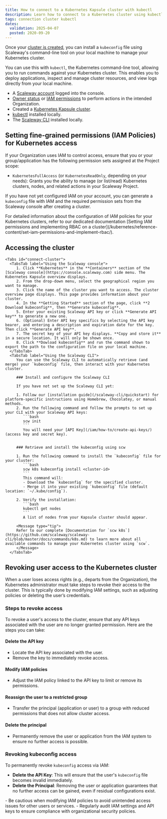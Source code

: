 ```yaml
---
title: How to connect to a Kubernetes Kapsule cluster with kubectl
description: Learn how to connect to a Kubernetes cluster using kubectl. Follow steps to manage cluster resources, deploy applications, and view logs easily from your local computer.
tags: connection cluster kubectl
dates:
  validation: 2025-04-07
  posted: 2020-09-20
---
```



Once your [cluster is created](/kubernetes/how-to/create-cluster/), you can install a `kubeconfig` file using Scaleway's command-line tool on your local machine to manage your Kubernetes cluster.

You can use this with `kubectl`, the Kubernetes command-line tool, allowing you to run commands against your Kubernetes cluster. This enables you to deploy applications, inspect and manage cluster resources, and view logs directly from your local machine.

<Requirements />

- A [Scaleway account](https://console.scaleway.com) logged into the console.
- [Owner status](https://console.scaleway.com) or [IAM permissions](/iam/concepts/#permission) to perform actions in the intended Organization.
- Created a [Kubernetes Kapsule cluster](/kubernetes/how-to/create-cluster/).
- [kubectl](https://kubernetes.io/docs/tasks/tools/) installed locally.
- The [Scaleway CLI](/scaleway-cli/quickstart/) installed locally.

## Setting fine-grained permissions (IAM Policies) for Kubernetes access

If your Organization uses IAM to control access, ensure that you or your group/application has the following permission sets assigned at the Project scope:

- `KubernetesFullAccess` (or `KubernetesReadOnly`, depending on your needs):
  Grants you the ability to manage (or list/read) Kubernetes clusters, nodes, and related actions in your Scaleway Project.

If you have not yet configured IAM on your account, you can generate a `kubeconfig` file with IAM and the required permission sets from the Scaleway console after creating a cluster.

<Message type="tip">
For detailed information about the configuration of IAM policies for your Kubernetes clusters, refer to our dedicated documentation [Setting IAM permissions and implementing RBAC on a cluster](/kubernetes/reference-content/set-iam-permissions-and-implement-rbac/).
</Message>

## Accessing the cluster

    <Tabs id="connect-cluster">
      <TabsTab label="Using the Scaleway console">
         1. Click **Kubernetes** in the **Containers** section of the [Scaleway console](https://console.scaleway.com) side menu. The Kubernetes Kapsule overview displays.
         2. From the drop-down menu, select the geographical region you want to manage.
         3. Click the name of the cluster you want to access. The cluster overview page displays. This page provides information about your cluster.
         4. In the **Getting Started** section of the page, click **2 Download kubeconfig**, then **Generate kubeconfig**.
         5. Enter your existing Scaleway API key or click **Generate API key** to generate a new one.
         6. (Optional) Enter API key specifics by selecting the API key bearer, and entering a description and expiration date for the key. Then click **Generate API key**.
         7. The secret key of your API key displays. **Copy and store it** in a secure location. It will only be shown once.
         8. Click **Dowload kubeconfig** and run the command shown to export the path to the configuration file on your local machine.
      </TabsTab>
      <TabsTab label="Using the Scaleway CLI">
         You can use the Scaleway CLI to automatically retrieve (and merge) your `kubeconfig` file, then interact with your Kubernetes cluster.

         ### Install and configure the Scaleway CLI

         If you have not set up the Scaleway CLI yet:

         1. Follow our [installation guide](/scaleway-cli/quickstart) for platform-specific instructions using Homebrew, Chocolatey, or manual methods.
         2. Run the following command and follow the prompts to set up your CLI with your Scaleway API keys:
            ```bash
            scw init
            ```
            You will need your [API Key](/iam/how-to/create-api-keys/) (access key and secret key).


         ### Retrieve and install the kubeconfig using scw

         1. Run the following command to install the `kubeconfig` file for your cluster:
            ```bash
            scw k8s kubeconfig install <cluster-id>
            ```
            This command will:
            - Download the `kubeconfig` for the specified cluster.
            - Merge it into your existing `kubeconfig` file (default location: `~/.kube/config`).

         2. Verify the installation:
            ```bash
            kubectl get nodes
            ```
            A list of nodes from your Kapsule cluster should appear.

         <Message type="tip">
         Refer to our complete [Documentation for `scw k8s`](https://github.com/scaleway/scaleway-cli/blob/master/docs/commands/k8s.md) to learn more about all available commands to manage your Kubernetes cluster using `scw`.
         </Message>
      </TabsTab>
   </Tabs>


## Revoking user access to the Kubernetes cluster

When a user loses access rights (e.g., departs from the Organization), the Kubernetes administrator must take steps to revoke their access to the cluster.
This is typically done by modifying IAM settings, such as adjusting policies or deleting the user’s credentials.

### Steps to revoke access

To revoke a user's access to the cluster, ensure that any API keys associated with the user are no longer granted permission. Here are the steps you can take:

#### Delete the API key
   - Locate the API key associated with the user.
   - Remove the key to immediately revoke access.

#### Modify IAM policies
   - Adjust the IAM policy linked to the API key to limit or remove its permissions.

#### Reassign the user to a restricted group
   - Transfer the principal (application or user) to a group with reduced permissions that does not allow cluster access.

#### Delete the principal
   - Permanently remove the user or application from the IAM system to ensure no further access is possible.

### Revoking kubeconfig access

To permanently revoke `kubeconfig` access via IAM:

- **Delete the API Key**: This will ensure that the user's `kubeconfig` file becomes invalid immediately.
- **Delete the Principal**: Removing the user or application guarantees that no further access can be gained, even if residual configurations exist.

<Message type="note">
  - Be cautious when modifying IAM policies to avoid unintended access issues for other users or services.
  - Regularly audit IAM settings and API keys to ensure compliance with organizational security policies.
</Message>
